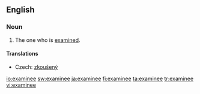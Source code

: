 ==English==
===Noun===
{{en-noun}}

# The one who is [[examine]]d.

====Translations====
{{trans-top|one who is examined}}
* Czech: [[zkoušený]] {{m}}
{{trans-mid}}
{{trans-bottom}}

[[io:examinee]]
[[sw:examinee]]
[[ja:examinee]]
[[fi:examinee]]
[[ta:examinee]]
[[tr:examinee]]
[[vi:examinee]]